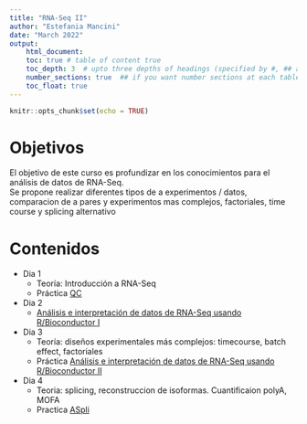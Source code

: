 ```yaml
---
title: "RNA-Seq II"
author: "Estefania Mancini"
date: "March 2022"
output:
    html_document:
    toc: true # table of content true
    toc_depth: 3  # upto three depths of headings (specified by #, ## and ###)
    number_sections: true  ## if you want number sections at each table header
    toc_float: true
---
```


```r
knitr::opts_chunk$set(echo = TRUE)
```

# Objetivos
El objetivo de este curso es profundizar en  los conocimientos  para el análisis de datos de RNA-Seq.  
Se propone realizar diferentes tipos de a experimentos / datos, comparacion de a pares y experimentos mas complejos, factoriales, time course y splicing alternativo 

# Contenidos

* Dia 1 
    * Teoría: Introducción a RNA-Seq
    * Práctica [QC](pca1.html)

* Dia 2 
    * [Análisis e interpretación de datos de RNA-Seq usando R/Bioconductor I](pca2.html) 

* Dia 3
    * Teoría: diseños experimentales más complejos: timecourse, batch effect, factoriales
    * Práctica [Análisis e interpretación de datos de RNA-Seq usando R/Bioconductor II](pca3.html)
    

* Dia 4 
    * Teoria: splicing, reconstruccion de isoformas. Cuantificaion polyA, MOFA
    * Practica [ASpli](dia4.html)
